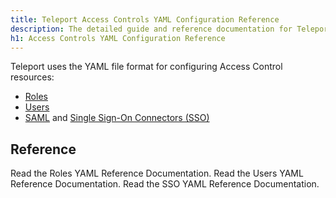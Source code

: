 ```yaml
---
title: Teleport Access Controls YAML Configuration Reference
description: The detailed guide and reference documentation for Teleport Access Controls YAML Configuration.
h1: Access Controls YAML Configuration Reference
---
```


Teleport uses the YAML file format for configuring Access Control resources:

- [Roles](../access-controls/reference.mdx#roles)
- [Users](../admin-guide.mdx#adding-and-deleting-users)
- [SAML](../enterprise/sso/ssh-okta.mdx#create-a-saml-connector) and [Single Sign-On Connectors (SSO)](../enterprise/sso/ssh-sso.mdx#sso-setup-guides)

## Reference

<TileSet>
  <Tile icon="list" title="Roles YAML Reference" href="./access-controls/roles.mdx">
    Read the Roles YAML Reference Documentation.
  </Tile>
  <Tile icon="list" title="Users YAML Reference" href="./access-controls/users.mdx">
    Read the Users YAML Reference Documentation.
  </Tile>
  <Tile icon="list" title="SSO YAML Reference" href="./access-controls/single-sign-on.mdx">
    Read the SSO YAML Reference Documentation.
  </Tile>
</TileSet>